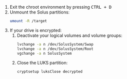 1. Exit the chroot environment by pressing <kbd>CTRL + D</kbd>
2. Unmount the Solus partitions:
   ```bash
   umount -R /target
   ```
3. If your drive is encrypted:
   1. Deactivate your logical volumes and volume groups:
      ```bash
      lvchange -a n /dev/SolusSystem/Swap
      lvchange -a n /dev/SolusSystem/Root
      vgchange -a n SolusSystem
      ```
   2. Close the LUKS partition:
      ```bash
      cryptsetup luksClose decrypted
      ```
